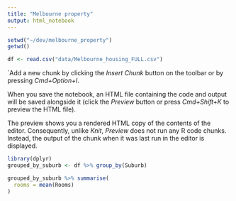 ```yaml
---
title: "Melbourne property"
output: html_notebook
---
```


```r
setwd("~/dev/melbourne_property")
getwd()

df <- read.csv("data/Melbourne_housing_FULL.csv")
```

`Add a new chunk by clicking the *Insert Chunk* button on the toolbar or by pressing *Cmd+Option+I*.

When you save the notebook, an HTML file containing the code and output will be saved alongside it (click the *Preview* button or press *Cmd+Shift+K* to preview the HTML file). 

The preview shows you a rendered HTML copy of the contents of the editor. Consequently, unlike *Knit*, *Preview* does not run any R code chunks. Instead, the output of the chunk when it was last run in the editor is displayed.

```r
library(dplyr)
grouped_by_suburb <- df %>% group_by(Suburb)

grouped_by_suburb %>% summarise(
  rooms = mean(Rooms)
)
```